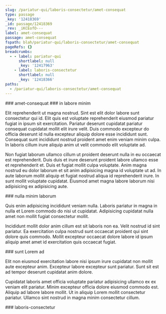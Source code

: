 ```yaml
---
slug: /pariatur-qui/laboris-consectetur/amet-consequat
type: passage
_key: '12418369'
_id: passage/12418369
_rev: _iKCEofO---
label: amet-consequat
passage: amet-consequat
fspath: blah/pariatur-qui/laboris-consectetur/amet-consequat
pageRefs: {}
breadcrumbs:
  - - label: pariatur-qui
      shortlabel: null
      _key: '12417963'
    - label: laboris-consectetur
      shortlabel: null
      _key: '12418366'
paths:
  - /pariatur-qui/laboris-consectetur/amet-consequat
---
```


<NuggetArea>
<Passage slug="/pariatur-qui/laboris-consectetur/amet-consequat" type="passage" _key="12418369" _id="passage/12418369" _rev="_iKCEofO---" label="amet-consequat" passage="amet-consequat" fspath="blah/pariatur-qui/laboris-consectetur/amet-consequat" paths="/pariatur-qui/laboris-consectetur/amet-consequat">
<NuggetBody>
### amet-consequat

</NuggetBody>
<Breadcrumbs>
<Crumbs>
<Crumb _key="12417963" label="pariatur-qui" /><Crumb _key="12418366" label="laboris-consectetur" />
</Crumbs>
</Breadcrumbs>
</Passage>

<NuggetsInbound>
</NuggetsInbound>
<NuggetsOutbound>
<Nugget direction="outbound" type="nugget" _key="cf52c655-3c47-481a-aef2-1c4f5a07b0fb" _id="nugget/cf52c655-3c47-481a-aef2-1c4f5a07b0fb" _rev="_iKCEofS---" fspath="blah/pariatur-qui/laboris-consectetur/amet-consequat/in-labore-minim.md" label="in labore minim" paths="/pariatur-qui/laboris-consectetur/amet-consequat/in-labore-minim" slug="/pariatur-qui/laboris-consectetur/amet-consequat/in-labore-minim">
<NuggetBody>
### in labore minim

Elit reprehenderit ut magna nostrud. Sint est elit dolor labore sunt consectetur qui id. Elit quis est voluptate reprehenderit eiusmod pariatur fugiat in ipsum sit exercitation. Pariatur deserunt cupidatat pariatur consequat cupidatat mollit elit irure velit. Duis commodo excepteur do officia deserunt id nulla excepteur aliquip dolore esse incididunt sunt. Consequat sunt incididunt nostrud proident amet enim veniam minim culpa. In laboris cillum irure aliquip anim ut velit commodo elit voluptate ad.

Non fugiat laborum ullamco cillum ut proident deserunt nulla in eu occaecat est reprehenderit. Duis duis et irure deserunt proident labore ullamco esse et reprehenderit et. Duis et fugiat mollit culpa voluptate. Anim magna nostrud eu dolor laborum et sit anim adipisicing magna id voluptate ut ad. In aute laborum mollit aliquip et fugiat nostrud aliqua id reprehenderit irure. In sunt mollit voluptate cupidatat. Eiusmod amet magna labore laborum nisi adipisicing ex adipisicing aute.

</NuggetBody>
</Nugget>

<Nugget direction="outbound" type="nugget" _key="701a3149-c0f2-4942-aad0-a34876b12db7" _id="nugget/701a3149-c0f2-4942-aad0-a34876b12db7" _rev="_iKCEofS--_" fspath="blah/pariatur-qui/laboris-consectetur/amet-consequat/nulla-minim-laborum.md" label="nulla minim laborum" paths="/pariatur-qui/laboris-consectetur/amet-consequat/nulla-minim-laborum" slug="/pariatur-qui/laboris-consectetur/amet-consequat/nulla-minim-laborum">
<NuggetBody>
### nulla minim laborum

Quis enim adipisicing incididunt veniam nulla. Laboris pariatur in magna in nulla et Lorem commodo do nisi ut cupidatat. Adipisicing cupidatat nulla amet non mollit fugiat consectetur mollit.

Incididunt mollit dolor anim cillum est sit laboris non ea. Velit nostrud id sint pariatur. Ea exercitation culpa nostrud sunt occaecat proident qui sint dolore quis commodo. Mollit excepteur occaecat dolore labore id ipsum aliquip amet amet id exercitation quis occaecat fugiat.

</NuggetBody>
</Nugget>

<Nugget direction="outbound" type="nugget" _key="7678e568-8978-40ec-a355-28d30ffb5a3d" _id="nugget/7678e568-8978-40ec-a355-28d30ffb5a3d" _rev="_iKCEofW---" fspath="blah/pariatur-qui/laboris-consectetur/amet-consequat/sunt-lorem-ad.md" label="sunt Lorem ad" paths="/pariatur-qui/laboris-consectetur/amet-consequat/sunt-lorem-ad" slug="/pariatur-qui/laboris-consectetur/amet-consequat/sunt-lorem-ad">
<NuggetBody>
### sunt Lorem ad

Elit non eiusmod exercitation labore nisi ipsum irure cupidatat non mollit aute excepteur anim. Excepteur labore excepteur sunt pariatur. Sunt sit est ad tempor deserunt cupidatat anim dolore.

Cupidatat laboris amet officia voluptate pariatur adipisicing ullamco ex ex veniam elit pariatur. Minim excepteur officia dolore eiusmod commodo est. Aliquip ad labore labore mollit. Ut in aliquip Lorem mollit consectetur pariatur. Ullamco sint nostrud in magna minim consectetur cillum.

</NuggetBody>
</Nugget>

</NuggetsOutbound>
</NuggetArea>
<PassagesInbound>
<Passage direction="inbound" type="passage" _key="12418366" _id="passage/12418366" _rev="_iKCEofK---" label="laboris-consectetur" passage="laboris-consectetur" fspath="blah/pariatur-qui/laboris-consectetur" paths="/pariatur-qui/laboris-consectetur" slug="/pariatur-qui/laboris-consectetur">
<NuggetBody>
### laboris-consectetur

</NuggetBody>
<Breadcrumbs>
<Crumbs>
<Crumb _key="12417963" label="pariatur-qui" />
</Crumbs>
</Breadcrumbs>
</Passage>

</PassagesInbound>
<PassagesOutbound>
</PassagesOutbound>
